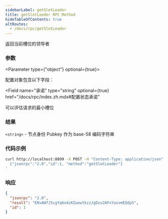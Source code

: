 ```yaml
---
sidebarLabel: getSlotLeader
title: getSlotLeader RPC Method
hideTableOfContents: true
altRoutes:
  - /docs/rpc/getSlotLeader
---
```


返回当前槽位的领导者

<DocSideBySide>

<DocLeftSide>

### 参数

<Parameter type={"object"} optional={true}>

  配置对象包含以下字段：

<Field
  name="承诺"
  type="string"
  optional={true}
  href="/docs/rpc/index.zh.mdx#配置状态承诺"
></Field>

<Field name="minContextSlot" type="number" optional={true}>
  可以评估请求的最小槽位
</Field>

</Parameter>

### 结果

`<string>` - 节点身份 Pubkey 作为 base-58 编码字符串

</DocLeftSide>

<DocRightSide>

### 代码示例

```bash
curl http://localhost:8899 -X POST -H "Content-Type: application/json" -d '
  {"jsonrpc":"2.0","id":1, "method":"getSlotLeader"}
'
```

### 响应

```json
{
  "jsonrpc": "2.0",
  "result": "ENvAW7JScgYq6o4zKZwewtkzzJgDzuJAFxYasvmEQdpS",
  "id": 1
}
```

</DocRightSide>
</DocSideBySide>
